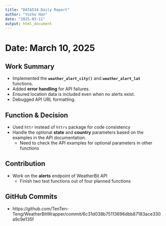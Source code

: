 ```yaml
---
title: "DATA534 Daily Report"
author: "Yuzhu Han"
date: "2025-03-11"
output: html_document
---
```


# Date: March 10, 2025

## Work Summary
- Implemented the **`weather_alert_city()`** and **`weather_alert_lat`** functions.
- Added **error handling** for API failures.
- Ensured location data is included even when no alerts exist.
- Debugged API URL formatting.

## Function & Decision
- Used `httr` instead of `httrs` package for code consistency
- Handle the optional **state** and **country** parameters based on the examples in the API documentation. 
  - Need to check the API examples for optional parameters in other functions

## Contribution
- Work on the **alerts** endpoint of WeatherBit API
  - Finish two test functions out of four planned functions

## GitHub Commits
- https://github.com/TenTen-Teng/WeatherBitWrapper/commit/6c31d038b75113696dbb87183ace330a9c9e135f

